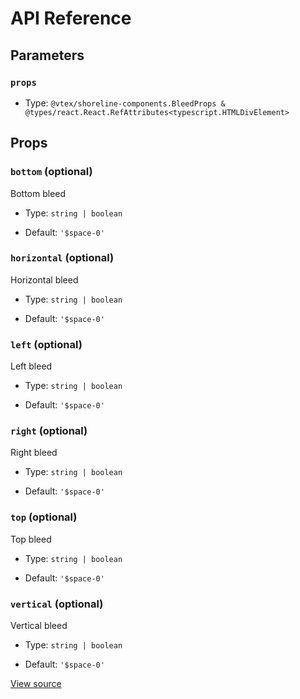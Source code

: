 # API Reference

## Parameters

### `props`

- Type: `@vtex/shoreline-components.BleedProps & @types/react.React.RefAttributes<typescript.HTMLDivElement>`

## Props

### `bottom` (optional)

Bottom bleed

- Type: `string | boolean`

- Default: `'$space-0'`

### `horizontal` (optional)

Horizontal bleed

- Type: `string | boolean`

- Default: `'$space-0'`

### `left` (optional)

Left bleed

- Type: `string | boolean`

- Default: `'$space-0'`

### `right` (optional)

Right bleed

- Type: `string | boolean`

- Default: `'$space-0'`

### `top` (optional)

Top bleed

- Type: `string | boolean`

- Default: `'$space-0'`

### `vertical` (optional)

Vertical bleed

- Type: `string | boolean`

- Default: `'$space-0'`

[View source](https://github.com/vtex/shoreline/blob/4b310ee4d/packages/components/src/bleed/bleed.tsx#L8)
